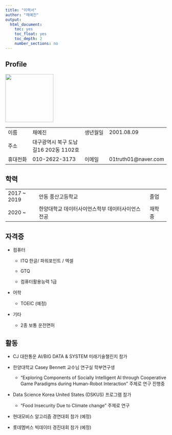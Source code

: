 ```yaml
---
title: "이력서"
author: "채예진"
output:
  html_document: 
    toc: yes
    toc_float: yes
    toc_depth: 2
    number_sections: no
---
```


## Profile

![](images/paste-A40FF40E.png){width="150"}

|          |                                       |          |                      |
|--------------|-----------------------------|--------------|---------------|
| 이름     | 채예진                                | 생년월일 | 2001.08.09           |
| 주소     | 대구광역시 북구 도남길16 202동 1102호 |          |                      |
| 휴대전화 | 010-2622-3173                         | 이메일   | 01truth01\@naver.com |

## 학력

|              |                                                  |         |
|--------------|--------------------------------------------------|---------|
| 2017 \~ 2019 | 안동 풍산고등학교                                | 졸업    |
| 2020 \~      | 한양대학교 데이터사이언스학부 데이터사이언스전공 | 재학 중 |

## 자격증

-   컴퓨터

    -   ITQ 한글/ 파워포인트 / 엑셀

    -   GTQ

    -   컴퓨터활용능력 1급

-   어학

    -   TOEIC (예정)

-   기타

    -   2종 보통 운전면허

## 활동

-   CJ 대한통운 AI/BIG DATA & SYSTEM 미래기술챌린지 참가

-   한양대학교 Casey Bennett 교수님 연구실 학부연구생

    -   "Exploring Components of Socially Intelligent AI through Cooperative Game Paradigms during Human-Robot Interaction" 주제로 연구 진행중

-   Data Science Korea United States (DSKUS) 프로그램 참가

    -   "Food Insecurity Due to Climate change" 주제로 연구

-   현대모비스 알고리즘 경연대회 참가 (예정)

-   롯데멤버스 빅데이터 경진대회 참가 (예정)
